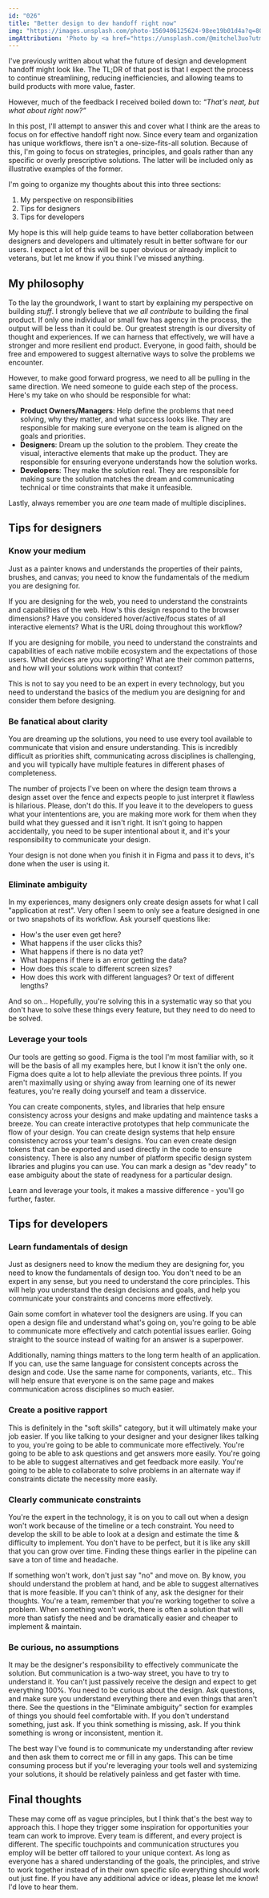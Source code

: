 ```yaml
---
id: "026"
title: "Better design to dev handoff right now"
img: "https://images.unsplash.com/photo-1569406125624-98ee19b01d4a?q=80&w=2400&auto=format&fit=crop&ixlib=rb-4.0.3&ixid=M3wxMjA3fDB8MHxwaG90by1wYWdlfHx8fGVufDB8fHx8fA%3D%3D"
imgAttribution: 'Photo by <a href="https://unsplash.com/@mitchel3uo?utm_content=creditCopyText&utm_medium=referral&utm_source=unsplash">Mitchell Luo</a> on <a href="https://unsplash.com/photos/men-rowing-boat-H3htK85wwnU?utm_content=creditCopyText&utm_medium=referral&utm_source=unsplash">Unsplash</a>'
---
```



I've previously written about what the future of design and development handoff might look like. The TL;DR of that post is that I expect the process to continue streamlining, reducing inefficiencies, and allowing teams to build products with more value, faster.

However, much of the feedback I received boiled down to: *“That's neat, but what about right now?”*

In this post, I'll attempt to answer this and cover what I think are the areas to focus on for effective handoff right now. Since every team and organization has unique workflows, there isn't a one-size-fits-all solution. Because of this, I'm going to focus on strategies, principles, and goals rather than any specific or overly prescriptive solutions. The latter will be included only as illustrative examples of the former.

I'm going to organize my thoughts about this into three sections:

1. My perspective on responsibilities
2. Tips for designers
3. Tips for developers

My hope is this will help guide teams to have better collaboration between designers and developers and ultimately result in better software for our users. I expect a lot of this will be super obvious or already implicit to veterans, but let me know if you think I've missed anything.


## My philosophy

To the lay the groundwork, I want to start by explaining my perspective on building _stuff_. I strongly believe that _we all contribute_ to building the final product. If only one individual or small few has agency in the process, the output will be less than it could be. Our greatest strength is our diversity of thought and experiences. If we can harness that effectively, we will have a stronger and more resilient end product. Everyone, in good faith, should be free and empowered to suggest alternative ways to solve the problems we encounter.

However, to make good forward progress, we need to all be pulling in the same direction. We need someone to guide each step of the process. Here's my take on who should be responsible for what:

- **Product Owners/Managers**: Help define the problems that need solving, why they matter, and what success looks like. They are responsible for making sure everyone on the team is aligned on the goals and priorities.
- **Designers**: Dream up the solution to the problem. They create the visual, interactive elements that make up the product. They are responsible for ensuring everyone understands how the solution works.
- **Developers**: They make the solution real. They are responsible for making sure the solution matches the dream and communicating technical or time constraints that make it unfeasible.

Lastly, always remember you are _one_ team made of multiple disciplines.

## Tips for designers

### Know your medium

Just as a painter knows and understands the properties of their paints, brushes, and canvas; you need to know the fundamentals of the medium you are designing for.

If you are designing for the web, you need to understand the constraints and capabilities of the web. How's this design respond to the browser dimensions? Have you considered hover/active/focus states of all interactive elements? What is the URL doing throughout this workflow?

If you are designing for mobile, you need to understand the constraints and capabilities of each native mobile ecosystem and the expectations of those users. What devices are you supporting? What are their common patterns, and how will your solutions work within that context?

This is not to say you need to be an expert in every technology, but you need to understand the basics of the medium you are designing for and consider them before designing.

### Be fanatical about clarity

You are dreaming up the solutions, you need to use every tool available to communicate that vision and ensure understanding. This is incredibly difficult as priorities shift, communicating across disciplines is challenging, and you will typically have multiple features in different phases of completeness.

The number of projects I've been on where the design team throws a design asset over the fence and expects people to just interpret it flawless is hilarious. Please, don't do this. If you leave it to the developers to guess what your intententions are, you are making more work for them when they build what they guessed and it isn't right. It isn't going to happen accidentally, you need to be super intentional about it, and it's your responsibility to communicate your design.

Your design is not done when you finish it in Figma and pass it to devs, it's done when the user is using it.

### Eliminate ambiguity

In my experiences, many designers only create design assets for what I call "application at rest". Very often I seem to only see a feature designed in one or two snapshots of its workflow. Ask yourself questions like:

- How's the user even get here?
- What happens if the user clicks this?
- What happens if there is no data yet?
- What happens if there is an error getting the data?
- How does this scale to different screen sizes?
- How does this work with different languages? Or text of different lengths?

And so on... Hopefully, you're solving this in a systematic way so that you don't have to solve these things every feature, but they need to do need to be solved.

### Leverage your tools

Our tools are getting so good. Figma is the tool I'm most familiar with, so it will be the basis of all my examples here, but I know it isn't the only one. Figma does quite a lot to help alleviate the previous three points. If you aren't maximally using or shying away from learning one of its newer features, you're really doing yourself and team a disservice.

You can create components, styles, and libraries that help ensure consistency across your designs and make updating and maintence tasks a breeze. You can create interactive prototypes that help communicate the flow of your design. You can create design systems that help ensure consistency across your team's designs. You can even create design tokens that can be exported and used directly in the code to ensure consistency. There is also any number of platform specific design system libraries and plugins you can use. You can mark a design as "dev ready" to ease ambiguity about the state of readyness for a particular design.

Learn and leverage your tools, it makes a massive difference - you'll go further, faster.

## Tips for developers

### Learn fundamentals of design

Just as designers need to know the medium they are designing for, you need to know the fundamentals of design too. You don't need to be an expert in any sense, but you need to understand the core principles. This will help you understand the design decisions and goals, and help you communicate your constraints and concerns more effectively.

Gain some comfort in whatever tool the designers are using. If you can open a design file and understand what's going on, you're going to be able to communicate more effectively and catch potential issues earlier. Going straight to the source instead of waiting for an answer is a superpower.

Additionally, naming things matters to the long term health of an application. If you can, use the same language for consistent concepts across the design and code. Use the same name for components, variants, etc.. This will help ensure that everyone is on the same page and makes communication across disciplines so much easier.

### Create a positive rapport

This is definitely in the "soft skills" category, but it will ultimately make your job easier. If you like talking to your designer and your designer likes talking to you, you're going to be able to communicate more effectively. You're going to be able to ask questions and get answers more easily. You're going to be able to suggest alternatives and get feedback more easily. You're going to be able to collaborate to solve problems in an alternate way if constraints dictate the necessity more easily.

### Clearly communicate constraints

You're the expert in the technology, it is on you to call out when a design won't work because of the timeline or a tech constraint. You need to develop the skill to be able to look at a design and estimate the time & difficulty to implement. You don't have to be perfect, but it is like any skill that you can grow over time. Finding these things earlier in the pipeline can save a ton of time and headache.

If something won't work, don't just say "no" and move on. By know, you should understand the problem at hand, and be able to suggest alternatives that is more feasible. If you can't think of any, ask the designer for their thoughts. You're a team, remember that you're working together to solve a problem. When something won't work, there is often a solution that will more than satisfy the need and be dramatically easier and cheaper to implement & maintain.

### Be curious, no assumptions

It may be the designer's responsibility to effectively communicate the solution. But communication is a two-way street, you have to try to understand it. You can't just passively receive the design and expect to get everything 100%. You need to be curious about the design. Ask questions, and make sure you understand everything there and even things that aren't there. See the questions in the "Eliminate ambiguity" section for examples of things you should feel comfortable with. If you don't understand something, just ask. If you think something is missing, ask. If you think something is wrong or inconsistent, mention it.

The best way I've found is to communicate my understanding after review and then ask them to correct me or fill in any gaps. This can be time consuming process but if you're leveraging your tools well and systemizing your solutions, it should be relatively painless and get faster with time.

## Final thoughts

These may come off as vague principles, but I think that's the best way to approach this. I hope they trigger some inspiration for opportunities your team can work to improve. Every team is different, and every project is different. The specific touchpoints and communication structures you employ will be better off tailored to your unique context. As long as everyone has a shared understanding of the goals, the principles, and strive to work together instead of in their own specific silo everything should work out just fine. If you have any additional advice or ideas, please let me know! I'd love to hear them.
